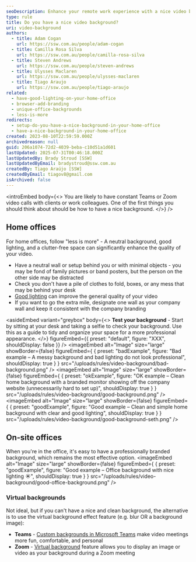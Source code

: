```yaml
---
seoDescription: Enhance your remote work experience with a nice video background that boosts professionalism and comfort during Teams or Zoom meetings.
type: rule
title: Do you have a nice video background?
uri: video-background
authors:
  - title: Adam Cogan
    url: https://ssw.com.au/people/adam-cogan
  - title: Camilla Rosa Silva
    url: https://ssw.com.au/people/camilla-rosa-silva
  - title: Steven Andrews
    url: https://ssw.com.au/people/steven-andrews
  - title: Ulysses Maclaren
    url: https://ssw.com.au/people/ulysses-maclaren
  - title: Tiago Araujo
    url: https://ssw.com.au/people/tiago-araujo
related:
  - have-good-lighting-on-your-home-office
  - browser-add-branding
  - unique-office-backgrounds
  - less-is-more
redirects:
  - setup-do-you-have-a-nice-background-in-your-home-office
  - have-a-nice-background-in-your-home-office
created: 2023-08-10T22:59:59.000Z
archivedreason: null
guid: 206a1074-72d2-4039-beba-c10d51a1d601
lastUpdated: 2025-07-31T00:46:18.000Z
lastUpdatedBy: Brady Stroud [SSW]
lastUpdatedByEmail: bradystroud@ssw.com.au
createdBy: Tiago Araújo [SSW]
createdByEmail: tiagov8@gmail.com
isArchived: false
---
```


<introEmbed
  body={<>
You are likely to have constant Teams or Zoom video calls with clients or work colleagues. One of the first things you should think about should be how to have a nice background.
  </>}
/>
## Home offices

For home offices, follow "less is more" - A neutral background, good lighting, and a clutter-free space can significantly enhance the quality of your video.

* Have a neutral wall or setup behind you or with minimal objects - you may be fond of family pictures or band posters, but the person on the other side may be distracted
* Check you don't have a pile of clothes to fold, boxes, or any mess that may be behind your desk
* [Good lighting](/have-good-lighting-on-your-home-office) can improve the general quality of your video
* If you want to go the extra mile, designate one wall as your company wall and keep it consistent with the company branding

<asideEmbed
  variant="greybox"
  body={<>
    **Test your background** - Start by sitting at your desk and taking a selfie to check your background. Use this as a guide to tidy and organize your space for a more professional appearance.
  </>}
  figureEmbed={{
    preset: "default",
    figure: "XXX",
    shouldDisplay: false
  }}
/>
<imageEmbed
  alt="Image"
  size="large"
  showBorder={false}
  figureEmbed={ {
    preset: "badExample",
    figure: "Bad example – A messy background and bad lighting do not look professional",
    shouldDisplay: true
  } }
  src="/uploads/rules/video-background/bad-background.png"
/>
<imageEmbed
  alt="Image"
  size="large"
  showBorder={false}
  figureEmbed={ {
    preset: "okExample",
    figure: "OK example – Clean home background with a branded monitor showing off the company website (unnecessarily hard to set up)",
    shouldDisplay: true
  } }
  src="/uploads/rules/video-background/good-background.png"
/>
<imageEmbed
  alt="Image"
  size="large"
  showBorder={false}
  figureEmbed={ {
    preset: "goodExample",
    figure: "Good example – Clean and simple home background with clear and good lighting",
    shouldDisplay: true
  } }
  src="/uploads/rules/video-background/good-background-seth.png"
/>

## On-site offices

When you're in the office, it's easy to have a professionally branded background, which remains the most effective option.
<imageEmbed
  alt="Image"
  size="large"
  showBorder={false}
  figureEmbed={ {
    preset: "goodExample",
    figure: "Good example – Office background with nice lighting ☀️",
    shouldDisplay: true
  } }
  src="/uploads/rules/video-background/good-office-background.png"
/>

### Virtual backgrounds

Not ideal, but if you can't have a nice and clean background, the alternative is to use the virtual background effect feature (e.g. blur OR a background image):

* **Teams** - [Custom backgrounds in Microsoft Teams](https://www.microsoft.com/en-us/microsoft-365/blog/2020/06/12/custom-backgrounds-microsoft-teams-video-meetings-fun-comfortable-personal/?WT.mc_id=M365-MVP-33518) make video meetings more fun, comfortable, and personal
* **Zoom** - [Virtual background](https://support.zoom.us/hc/en-us/articles/210707503-Virtual-Background) feature allows you to display an image or video as your background during a Zoom meeting
